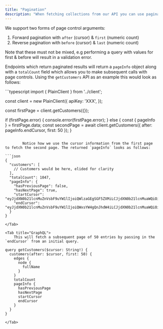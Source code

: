 ```yaml
---
title: "Pagination"
description: "When fetching collections from our API you can use pagination to control how much data is returned. We will return 25 records per request by default and the maximum page size is 100 records."
---
```


We support two forms of page control arguments:

1. Forward pagination with `after` (cursor) & `first` (numeric count)
1. Reverse pagination with `before` (cursor) & `last` (numeric count)

Note that these must not be mixed, e.g performing a query with values for first & before will result in a validation error.

Endpoints which return paginated results will return a `pageInfo` object along with a `totalCount` field which allows you to make subsequent calls with page controls. Using the `getCustomers` API as an example this would look as follows:

<Tabs>
    <Tab title="Typescript SDK">
```typescript
import { PlainClient } from '../client';
 
const client = new PlainClient({
  apiKey: 'XXX',
});
 
const firstPage = client.getCustomers({});
 
if (firstPage.error) {
  console.error(firstPage.error);
} else {
  const { pageInfo } = firstPage.data;
  const secondPage = await client.getCustomers({ after: pageInfo.endCursor, first: 50 });
}
```

        Notice how we use the cursor information from the first page to fetch the second page. The returned `pageInfo` looks as follows:

```json
{
  "customers": [
    // Customers would be here, elided for clarity
  ],
  "totalCount": 1047,
  "pageInfo": {
    "hasPreviousPage": false,
    "hasNextPage": true,
    "startCursor": "eyJjdXN0b21lcnMuZnVsbF9uYW1lIjoiQWlzaGEgSGF5ZXMiLCJjdXN0b21lcnMuaWQiOiJjXzAxRllFWjlBRTk2S1c4SFJHSDhWVEZKU1JIIn0=",
    "endCursor": "eyJjdXN0b21lcnMuZnVsbF9uYW1lIjoiQWxsYW4gQnJhdW4iLCJjdXN0b21lcnMuaWQiOiJjXzAxSDFSQkRBV1BFQlpIRzlIODVORzE5SFdQIn0="
  }
}
```

    </Tab>

    <Tab title="GraphQL">
        This will fetch a subsequent page of 50 entries by passing in the `endCursor` from an initial query.

```grapql Second page
query getCustomers($cursor: String!) {
  customers(after: $cursor, first: 50) {
    edges {
      node {
        fullName
      }
    }
    totalCount
    pageInfo {
      hasPreviousPage
      hasNextPage
      startCursor
      endCursor
    }
  }
}
```

    </Tab>

</Tabs>
